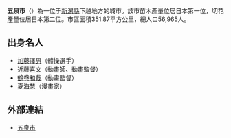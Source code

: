 {{日本都市|
自治體名=五泉市|
圖像=[[File:Muramatsu_park_Sakura.JPG|240px]]|
圖像說明=[[村松公園|村松公園]]|
市章=[[File:Emblem_of_Gosen.jpg|100px]] [[File:Symbol_of_Gosen.jpg|100px]]|
日文原名=五泉市|
平假名=ごせんし|
羅馬字拼音=Gosen-shi|
都道府縣=新潟縣|
支廳=|
編號=15218-8|
面積=351.87|
邊界未定=有|
人口=57,642|
統計時間=2007年7月1日|
自治體=[[新潟市|新潟市]][[秋葉區|秋葉區]]、[[阿賀野市|阿賀野市]]、[[三條市|三條市]]、[[加茂市|加茂市]]、[[阿賀町|阿賀町]]、[[田上町|田上町]]|
花=[[牡丹|牡丹]]|
樹=[[櫻花|櫻花]]|
鳥=|
其他象徵物=|
其他象徵=|
郵遞區號=959-1692|
所在地=五泉市太田1094-1|
電話號碼=250-43-3911|
外部連結=http://www.city.gosen.niigata.jp/|
經度=|
緯度=|
地圖=[[File:Gosen_in_Niigata_Prefecture.png|250px]]|
註記=人口：[http://www.city.gosen.niigata.jp/002088.html 五泉市官方網頁]|
}}
'''五泉市'''（{{jpn|j=五泉市|hg=ごせんし|rm=Gosen shi|f=y}}）為一位于[[新潟縣|新潟縣]]下越地方的城市。該市苗木產量位居日本第一位，切花產量位居日本第二位。市區面積351.87平方公里，總人口56,965人。

==出身名人==
*[[加藤澤男|加藤澤男]]（體操選手）
*[[近藤喜文|近藤喜文]]（動畫師、動畫監督）
*[[鶴卷和哉|鶴卷和哉]]（動畫監督）
*[[夏海慧|夏海慧]]（漫畫家）


== 外部連結 ==
*[http://www.city.gosen.niigata.jp/ 五泉市]{{Wayback|url=http://www.city.gosen.niigata.jp/ |date=20100511091937 }}

{{新潟縣}}
{{Authority control}}
{{japan-geo-stub}}